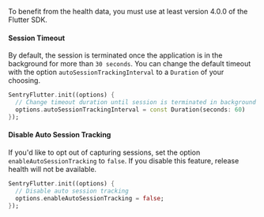 To benefit from the health data, you must use at least version 4.0.0 of the Flutter SDK.

#### Session Timeout

By default, the session is terminated once the application is in the background for more than `30 seconds`. You can change the default timeout with the option `autoSessionTrackingInterval` to a `Duration` of your choosing.

```dart
SentryFlutter.init((options) {
  // Change timeout duration until session is terminated in background
  options.autoSessionTrackingInterval = const Duration(seconds: 60)
});
```

#### Disable Auto Session Tracking

If you'd like to opt out of capturing sessions, set the option `enableAutoSessionTracking` to `false`. If you disable this feature, release health will not be available.

```dart
SentryFlutter.init((options) {
  // Disable auto session tracking
  options.enableAutoSessionTracking = false;
});
```
